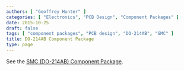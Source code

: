 ```yaml
---
authors: [ "Geoffrey Hunter" ]
categories: [ "Electronics", "PCB Design", "Component Packages" ]
date: 2015-10-25
draft: false
tags: [ "component packages", "PCB design", "DO-214AB", "SMC" ]
title: DO-214AB Component Package
type: page
---
```



See the [SMC (DO-214AB) Component Package](/pcb-design/component-packages/smc-do-214ab-component-package).

